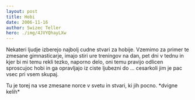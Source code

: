 ```yaml
---
layout: post
title: Hobi
date: 2006-11-16
author: Swizec Teller
hero: ./img/4JVYQhayLXw
---
```


Nekateri ljudje izberejo najbolj cudne stvari za hobije. Vzemimo za primer te zmesane gimnasticarje, imajo stiri ure treningov na dan, pet dni v tednu in kjer bi mi temu rekli tezko, naporno delo, oni temu pravijo odlicen sproscujoc hobi in ga opravljajo iz ciste ljubezni do ... cesarkoli jim je pac vsec pri vsem skupaj.

Tu je torej na vse zmesane norce v svetu in stvari, ki jih pocno. \*dvigne kelih\*
